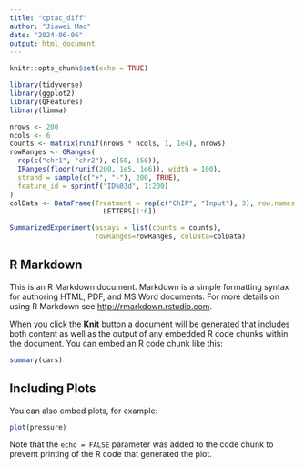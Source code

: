 ```yaml
---
title: "cptac_diff"
author: "Jiawei Mao"
date: "2024-06-06"
output: html_document
---
```


```r
knitr::opts_chunk$set(echo = TRUE)
```

```r

library(tidyverse)
library(ggplot2)
library(QFeatures)
library(limma)
```
```r
nrows <- 200
ncols <- 6
counts <- matrix(runif(nrows * ncols, 1, 1e4), nrows)
rowRanges <- GRanges(
  rep(c("chr1", "chr2"), c(50, 150)),
  IRanges(floor(runif(200, 1e5, 1e6)), width = 100),
  strand = sample(c("+", "-"), 200, TRUE),
  feature_id = sprintf("ID%03d", 1:200)
)
colData <- DataFrame(Treatment = rep(c("ChIP", "Input"), 3), row.names =
                       LETTERS[1:6])

SummarizedExperiment(assays = list(counts = counts), 
                     rowRanges=rowRanges, colData=colData)
```


## R Markdown

This is an R Markdown document. Markdown is a simple formatting syntax for authoring HTML, PDF, and MS Word documents. For more details on using R Markdown see <http://rmarkdown.rstudio.com>.

When you click the **Knit** button a document will be generated that includes both content as well as the output of any embedded R code chunks within the document. You can embed an R code chunk like this:

```r
summary(cars)
```

## Including Plots

You can also embed plots, for example:

```r
plot(pressure)
```

Note that the `echo = FALSE` parameter was added to the code chunk to prevent printing of the R code that generated the plot.
